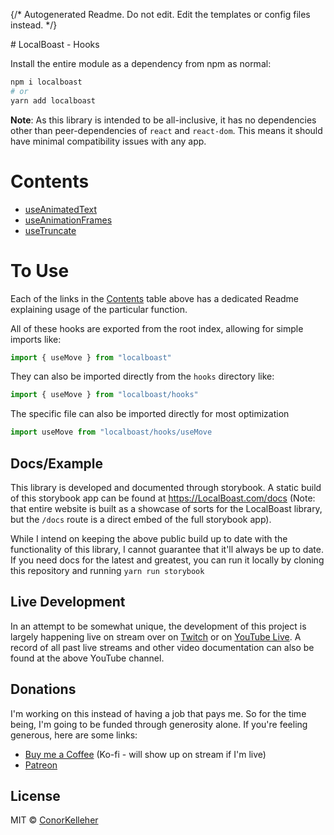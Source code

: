 {/* Autogenerated Readme. Do not edit. Edit the templates or config files instead. */}

<Meta title="Hooks" />
# LocalBoast - Hooks

Install the entire module as a dependency from npm as normal:

```bash
npm i localboast
# or
yarn add localboast
```

**Note**: As this library is intended to be all-inclusive, it has no dependencies other than peer-dependencies of `react` and `react-dom`. This means it should have minimal compatibility issues with any app.

# Contents

- [useAnimatedText](https://localboast.com/docs?path=/docs/hooks-useanimatedtext--docs)
- [useAnimationFrames](https://localboast.com/docs?path=/docs/hooks-useanimationframes--docs)
- [useTruncate](https://localboast.com/docs?path=/docs/hooks-usetruncate--docs)

# To Use

Each of the links in the [Contents](#contents) table above has a dedicated Readme explaining usage of the particular function.

All of these hooks are exported from the root index, allowing for simple imports like:

```javascript
import { useMove } from "localboast"
```

They can also be imported directly from the `hooks` directory like:

```javascript
import { useMove } from "localboast/hooks"
```

The specific file can also be imported directly for most optimization

```javascript
import useMove from "localboast/hooks/useMove
```

## Docs/Example

This library is developed and documented through storybook.
A static build of this storybook app can be found at https://LocalBoast.com/docs
(Note: that entire website is built as a showcase of sorts for the LocalBoast library, but the `/docs` route is a direct embed of the full storybook app).

While I intend on keeping the above public build up to date with the functionality of this library, I cannot guarantee that it'll always be up to date. If you need docs for the latest and greatest, you can run it locally by cloning this repository and running `yarn run storybook`

## Live Development

In an attempt to be somewhat unique, the development of this project is largely happening live on stream over on [Twitch](https://twitch.tv/localboast) or on [YouTube Live](http://youtube.com/channel/UCt-IaL4qQsOU6_rbS7zky1Q/live). A record of all past live streams and other video documentation can also be found at the above YouTube channel.

## Donations

I'm working on this instead of having a job that pays me. So for the time being, I'm going to be funded through generosity alone. If you're feeling generous, here are some links:

- [Buy me a Coffee](https://localboast.com/kofi) (Ko-fi - will show up on stream if I'm live)
- [Patreon](https://localboast.com/patreon)

## License

MIT © [ConorKelleher](https://github/com/ConorKelleher)
